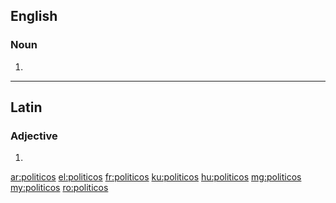 ==English==

===Noun===
{{head|en|plural}}

# {{plural of|politico|lang=en|nocat=1}}

----

==Latin==

===Adjective===
{{la-adj-form|polīticōs}}

# {{inflection of|polīticus||acc|m|p|lang=la}}

[[ar:politicos]]
[[el:politicos]]
[[fr:politicos]]
[[ku:politicos]]
[[hu:politicos]]
[[mg:politicos]]
[[my:politicos]]
[[ro:politicos]]